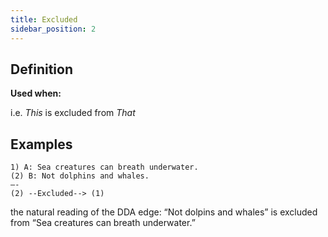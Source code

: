 ```yaml
---
title: Excluded
sidebar_position: 2
---
```


## Definition

**Used when:**

i.e. *This* is excluded from *That*

## Examples

```
1) A: Sea creatures can breath underwater.
(2) B: Not dolphins and whales.
—-
(2) --Excluded--> (1)
```
the natural reading of the DDA edge: “Not dolpins and whales” is excluded from “Sea creatures can breath underwater.”